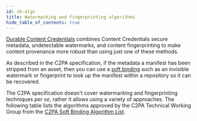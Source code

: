 ```yaml
---
id: sb-algs
title: Watermarking and fingerprinting algorithms
hide_table_of_contents: true
---
```


[Durable Content Credentials](https://contentauthenticity.org/blog/durable-content-credentials) combines Content Credentials secure metadata, undetectable watermarks, and content fingerprinting to make content provenance more robust than using just one of these methods.

As described in the C2PA specification, if the metadata a manifest has been stripped from an asset, then you can use a [soft binding](https://c2pa.org/specifications/specifications/2.0/specs/C2PA_Specification.html#_soft_bindings) such as an invisible watermark or fingerprint to look up the manifest within a repository so it can be recovered.

The C2PA specification doesn't cover watermarking and fingerprinting techniques _per se_, rather it allows using a variety of approaches. The following table lists the algorithms approved by the C2PA Technical Working Group from the [C2PA Soft Binding Algorithm List](https://github.com/c2pa-org/softbinding-algorithm-list).


<JSONToTable />
